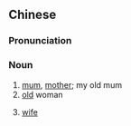 {{also|老妈}}
==Chinese==
{{zh-forms|s=老妈}}

===Pronunciation===
{{zh-pron
|m=lǎomā
|md=lâu-mā
|cat=n
}}

===Noun===
{{zh-noun}}

# [[mum]], [[mother]]; my old mum
# [[old]] woman
# {{lb|zh|Min Dong}} [[wife]]